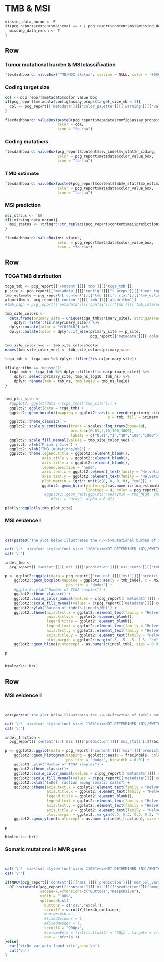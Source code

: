 TMB & MSI
================================================================== 

```r
missing_data_norun <- F
if(pcg_report$content$msi$eval == F | pcg_report$content$msi$missing_data == T){
  missing_data_norun <- T
}
```

Row
-------------------------------------

### Tumor mutational burden & MSI classification

```r
flexdashboard::valueBox("TMB/MSI status", caption = NULL, color = '#000000', icon = NULL)
```

### Coding target size

```r
col <- pcg_report$metadata$color_value_box
if(pcg_report$metadata$config$assay_props$target_size_mb < 1){
  col <- pcg_report[['metadata']][['color_palette']][['warning']][['values']][1]
}

flexdashboard::valueBox(paste0(pcg_report$metadata$config$assay_props$target_size_mb," Mb"),
                        color = col,
                        icon = "fa-dna")
```

### Coding mutations

```r
flexdashboard::valueBox(pcg_report$content$snv_indel$v_stat$n_coding,
                        color = pcg_report$metadata$color_value_box,
                        icon = "fa-dna")
```


### TMB estimate

```r
flexdashboard::valueBox(paste0(pcg_report$content$tmb$v_stat$tmb_estimate," mut/Mb"), 
                        color = pcg_report$metadata$color_value_box,
                        icon = "fa-dna")
```

### MSI prediction

```r

msi_status <- 'ND'
if(!missing_data_norun){
  msi_status <- stringr::str_replace(pcg_report$content$msi$prediction$msi_stats$vb,"MSI status:\n","")
}

flexdashboard::valueBox(msi_status, 
                        color = pcg_report$metadata$color_value_box,
                        icon = "fa-dna")
```


Row {data-height=500}
-------------------------------------

### TCGA TMB distribution {data-width=500 data-padding=15}

```r
tcga_tmb <- pcg_report[['content']][['tmb']][['tcga_tmb']]
p_site <- pcg_report[['metadata']][['config']][["t_props"]][['tumor_type']]
tmb_estimate = pcg_report[['content']][['tmb']][['v_stat']][['tmb_estimate']]
algorithm <- pcg_report[['content']][['tmb']][['algorithm']]
#tmb_high = pcg_report[['metadata']][['config']][['tmb']][['tmb_intermediate_limit']]

tmb_site_colors <- 
  data.frame(primary_site = unique(tcga_tmb$primary_site), stringsAsFactors = F) %>%
    dplyr::filter(!is.na(primary_site)) %>%
  dplyr::mutate(color = "#f0f0f0") %>%
  dplyr::mutate(color = dplyr::if_else(primary_site == p_site,
                                       pcg_report[['metadata']][['color_palette']][['tier']][['values']][1], color))
  
tmb_site_color_vec <- tmb_site_colors$color
names(tmb_site_color_vec) <- tmb_site_colors$primary_site

tcga_tmb <- tcga_tmb %>% dplyr::filter(!is.na(primary_site))

if(algorithm == "nonsyn"){
  tcga_tmb <- tcga_tmb %>% dplyr::filter(!is.na(primary_site)) %>%
    dplyr::select(primary_site, tmb_ns_log10, tmb_ns) %>%
    dplyr::rename(tmb = tmb_ns, tmb_log10 = tmb_ns_log10)
}


tmb_plot_site <-
  #ggplot2::ggplot(data = tcga_tmb[['tmb_site']]) +
  ggplot2::ggplot(data = tcga_tmb) +
  ggplot2::geom_boxplot(mapping = ggplot2::aes(x = reorder(primary_site, tmb_log10, FUN=median), 
                                               y = tmb, fill = primary_site), outlier.size = 0.2) +
  ggplot2::theme_classic() +
  ggplot2::scale_y_continuous(trans = scales::log_trans(base=10), 
                              breaks=c(0.01,1,10,100,1000),
                              labels = c("0.01","1","10","100","1000")) +
  ggplot2::scale_fill_manual(values = tmb_site_color_vec) +
  ggplot2::xlab("Primary Site") +
  ggplot2::ylab("TMB (mutations/mb)") +
  ggplot2::theme(legend.title = ggplot2::element_blank(),
                 axis.title.y = ggplot2::element_blank(),
                 axis.title.x = ggplot2::element_blank(),
                 legend.position = "none",
                 axis.text.x = ggplot2::element_text(family = "Helvetica", angle = 55, vjust=0.5, size = 10),
                 axis.text.y = ggplot2::element_text(family = "Helvetica", size = 10),
                 plot.margin = (grid::unit(c(0, 0, 0, 0), "cm"))) + 
                 ggplot2::geom_hline(yintercept=as.numeric(tmb_estimate), size=0.9, 
                                     linetype = 4, color = pcg_report[['metadata']][['color_palette']][['tier']][['values']][1])
                  #ggplot2::geom_rect(ggplot2::aes(ymin = tmb_high, ymax = 1020, xmin = -Inf, xmax = Inf),
                     #fill = "gray", alpha = 0.01)

plotly::ggplotly(tmb_plot_site)
```

### MSI evidence I {data-width=500 data-padding=15}

<br>


```r

cat(paste0('The plot below illustrates the <i><b>mutational burden of indels</b></i> in ',pcg_report$metadata$sample_name,' (black dashed line) along with the distribution in TCGA samples for samples with known MSI status ( <i>MSI.H</i> = high microsatellite instability, <i>MSS</i> = microsatellite stable):'))
```

```r
cat('\n*  <i><font style="font-size: 110%"><b>NOT DETERMINED (ND)/SWITCHED OFF</b> - evaluated for tumor-control WGS/WES assays only</i></font>', sep = '\n')
cat('\n')
```
    
  
```r
indel_tmb <- 
  pcg_report[['content']][['msi']][['prediction']][['msi_stats']][['tmb_indel']]

p <- ggplot2::ggplot(data = pcg_report[['content']][['msi']][['prediction']][['tcga_dataset']]) +
    ggplot2::geom_boxplot(mapping = ggplot2::aes(y = tmb_indel, x = MSI_status, color = MSI_status, fill = MSI_status),
                            position = "dodge") +
    #ggplot2::ylab("Number of TCGA samples") +
    ggplot2::theme_classic() +
    ggplot2::scale_color_manual(values = c(pcg_report[['metadata']][['color_palette']][['tier']][['values']][2], pcg_report[['metadata']][['color_palette']][['tier']][['values']][1])) +
    ggplot2::scale_fill_manual(values = c(pcg_report[['metadata']][['color_palette']][['tier']][['values']][2], pcg_report[['metadata']][['color_palette']][['tier']][['values']][1])) +
    ggplot2::ylab("Burden of indels (indels/Mb)") +
    ggplot2::theme(axis.text.x = ggplot2::element_text(family = "Helvetica", size = 11),
                   axis.title.x = ggplot2::element_blank(),
                   legend.title = ggplot2::element_blank(),
                   legend.text = ggplot2::element_text(family = "Helvetica", size = 11),
                   axis.text.y = ggplot2::element_text(family = "Helvetica", size = 11),
                   axis.title.y = ggplot2::element_text(family = "Helvetica", size = 11, vjust = 1.5),
                   plot.margin = ggplot2::margin(.5, .5, .5, 1.5, "cm")) +
    ggplot2::geom_hline(yintercept = as.numeric(indel_tmb), size = 0.9, linetype = "dashed")

p


htmltools::br()
```

Row
-------------------------------------

### MSI evidence II {data-width=500 data-padding=15}

<br>


```r

cat(paste0('The plot below illustrates the <i><b>fraction of indels among all calls</b></i> in ',pcg_report$metadata$sample_name, '(black dashed line) along with the distribution in TCGA for samples with known MSI status ( <i>MSI.H</i> = high microsatellite instability, <i>MSS</i> = microsatellite stable):'))

```

```r
cat('\n*  <i><font style="font-size: 110%"><b>NOT DETERMINED (ND)/SWITCHED OFF</b> - evaluated for tumor-control WGS/WES assays only</i></font>', sep = '\n')
cat('\n')
```

```r

indel_fraction <- 
  pcg_report[['content']][['msi']][['prediction']][['msi_stats']]$fracIndels

p <- ggplot2::ggplot(data = pcg_report[['content']][['msi']][['prediction']][['tcga_dataset']]) +
    ggplot2::geom_histogram(mapping = ggplot2::aes(x = fracIndels, color = MSI_status, fill = MSI_status),
                            position = "dodge", binwidth = 0.01) +
    ggplot2::ylab("Number of TCGA samples") +
    ggplot2::theme_classic()+ 
    ggplot2::scale_color_manual(values = c(pcg_report[['metadata']][['color_palette']][['tier']][['values']][2], pcg_report[['metadata']][['color_palette']][['tier']][['values']][1])) +
    ggplot2::scale_fill_manual(values = c(pcg_report[['metadata']][['color_palette']][['tier']][['values']][2], pcg_report[['metadata']][['color_palette']][['tier']][['values']][1])) +
    ggplot2::xlab("InDel fraction among somatic calls") +
    ggplot2::theme(axis.text.x = ggplot2::element_text(family = "Helvetica", size = 11),
                   axis.title.x = ggplot2::element_text(family = "Helvetica", size = 11),
                   legend.title = ggplot2::element_blank(),
                   legend.text = ggplot2::element_text(family = "Helvetica", size = 11),
                   axis.text.y = ggplot2::element_text(family = "Helvetica", size = 11),
                   axis.title.y = ggplot2::element_text(family = "Helvetica", size = 11, vjust = 1.5),
                   plot.margin = ggplot2::margin(0.5, 0.5, 0.5, 0.5, "cm")) +
    ggplot2::geom_vline(xintercept = as.numeric(indel_fraction), size = 0.9, linetype = "dashed")

p

htmltools::br()
```

### Somatic mutations in MMR genes {data-width=500 data-padding=20}

<br>


```r
cat('\n*  <i><font style="font-size: 110%"><b>NOT DETERMINED (ND)/SWITCHED OFF</b> - evaluated for tumor-control WGS/WES assays only</i></font>', sep = '\n')
cat('\n')
```


```r
if(NROW(pcg_report[['content']][['msi']][['prediction']][['mmr_pol_variants']]) > 0){
  DT::datatable(pcg_report[['content']][['msi']][['prediction']][['mmr_pol_variants']], 
                escape=F,extensions=c("Buttons","Responsive"), 
                width = "100%",
                options=list(
                  buttons = c('csv','excel'), 
                  scrollY = scrollY_flexdb_container, 
                  #autoWidth = T, 
                  #fixedColumns = T,
                  #fixedHeader = T,
                  scrollX = "900px",
                  #columnDefs = list(list(width = '90px', targets = c(1,2,3,4,5))),
                  dom = 'Bfrtip'))
}else{
  cat('<i>No variants found.</i>',sep='\n')
  cat('\n')
}
```
<br><br>
